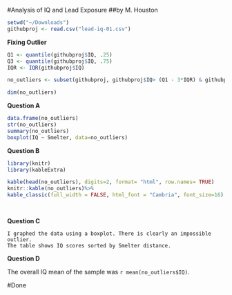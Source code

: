 #Analysis of IQ and Lead Exposure
##by M. Houston




```r
setwd("~/Downloads")
githubproj <- read.csv("lead-iq-01.csv")
```

**Fixing Outlier**
```r

Q1 <- quantile(githubproj$IQ, .25)
Q3 <- quantile(githubproj$IQ, .75)
IQR <- IQR(githubproj$IQ)

no_outliers <- subset(githubproj, githubproj$IQ> (Q1 - 3*IQR) & githubproj$IQ< (Q3 + 3*IQR))

dim(no_outliers) 


```
**Question A**
```r
data.frame(no_outliers)
str(no_outliers)
summary(no_outliers)
boxplot(IQ ~ Smelter, data=no_outliers)
```

**Question B**
```r
library(knitr)
library(kableExtra)

kable(head(no_outliers), digits=2, format= "html", row.names= TRUE) 
knitr::kable(no_outliers)%>%
kable_classic(full_width = FALSE, html_font = "Cambria", font_size=16)
  
  
```


**Question C**
```
I graphed the data using a boxplot. There is clearly an impossible outlier.
The table shows IQ scores sorted by Smelter distance.
```


**Question D**

The overall IQ mean of the sample was `r mean(no_outliers$IQ)`.

#Done 








